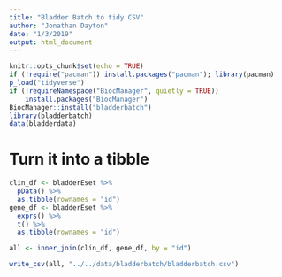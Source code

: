 ```yaml
---
title: "Bladder Batch to tidy CSV"
author: "Jonathan Dayton"
date: "1/3/2019"
output: html_document
---
```


```r
knitr::opts_chunk$set(echo = TRUE)
if (!require("pacman")) install.packages("pacman"); library(pacman)
p_load("tidyverse")
if (!requireNamespace("BiocManager", quietly = TRUE))
    install.packages("BiocManager")
BiocManager::install("bladderbatch")
library(bladderbatch)
data(bladderdata)
```

# Turn it into a tibble

```r
clin_df <- bladderEset %>%
  pData() %>%
  as.tibble(rownames = "id")
gene_df <- bladderEset %>%
  exprs() %>%
  t() %>%
  as.tibble(rownames = "id")

all <- inner_join(clin_df, gene_df, by = "id")

write_csv(all, "../../data/bladderbatch/bladderbatch.csv")
```
